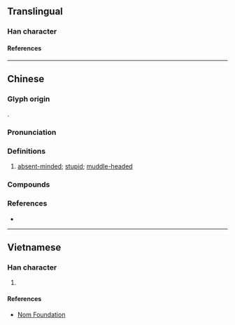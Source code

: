 {{character info}}
==Translingual==

===Han character===
{{Han char|rn=61|rad=心|as=16|sn=19|four=94062|canj=PTWU|ids=⿰忄瞢}}

====References====
{{Han ref|kx=0408.120|dkj=11451|dj=0749.120|hdz=42367.010|uh=61F5}}

----

==Chinese==
{{zh-forms|alt=懜,懞}}

===Glyph origin===
{{Han etym}}
{{Han compound|目|瞢|ls=psc|c1=s|t1=eye|c2=p}}.

===Pronunciation===
{{zh-pron
|m=懵
|c=mung5,mung4,mung2
|mn=báng
|w=3maan,3mon
|mc=y
|oc=y
|cat=a
}}

===Definitions===
{{zh-hanzi}}

# [[absent-minded]]; [[stupid]]; [[muddle-headed]]

===Compounds===
{{zh-der|惛懵|愚懵|懵憒|懵懂|懵懂痴呆|懵懵|懵懵懂懂|懵撒|懵然|懵然未覺|懵然無知|懵藥|懵裡懵懂|懵騰|痴呆懵懂|迷懵|懵盛盛}}

===References===
* {{R:yue:Hanzi}}

----

==Vietnamese==

===Han character===
{{vi-readings|rs=心16|reading=mộng, mẫng, mỗng}}

# {{rfdef|vi|sort=心16}}

====References====
* [http://nomfoundation.org/common/nom_details.php?codepoint=61f5 Nom Foundation]